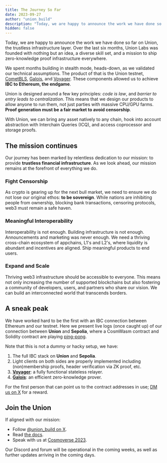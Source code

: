 ```yaml
---
title: The Journey So Far
date: 2023-09-27
author: "union_build"
description: "Today, we are happy to announce the work we have done so far on Union, the trustless infrastructure layer. Over the last six months, Union Labs was founded with nothing but an idea, a diverse skill set, and a mission to ship zero-knowledge proof infrastructure everywhere."
hidden: false
---
```



Today, we are happy to announce the work we have done so far on Union, the trustless infrastructure layer. Over the last six months, Union Labs was founded with nothing but an idea, a diverse skill set, and a mission to ship zero-knowledge proof infrastructure everywhere.

We spent months building in stealth mode, heads-down, as we validated our technical assumptions. The product of that is the Union testnet, [CometBLS](https://docs.union.build/architecture/cometbls), [Galois](https://docs.union.build/architecture/galois), and [Voyager](https://docs.union.build/architecture/voyager). These components allowed us to achieve **IBC to Ethereum, the endgame**.

Union is designed around a few key principles: _code is law_, and _barrier to entry leads to centralization_. This means that we design our products to allow anyone to run them, not just parties with massive CPU/GPU farms. **Proof generation must be a fair market to avoid censorship**.

With Union, we can bring any asset natively to any chain, hook into account abstraction with Interchain Queries (ICQ), and access coprocessor and storage proofs.

## The mission continues

Our journey has been marked by relentless dedication to our mission: to provide **trustless financial infrastructure**. As we look ahead, our mission remains at the forefront of everything we do.

### Fight Censorship

As crypto is gearing up for the next bull market, we need to ensure we do not lose our original ethos: **to be sovereign**. While nations are inhibiting people from ownership, blocking bank transactions, censoring protocols, web3 must remain a safe haven.

### Meaningful Interoperability

Interoperability is not enough. Building infrastructure is not enough. Announcements and marketing was never enough. We need a thriving cross-chain ecosystem of appchains, L1's and L2's, where liquidity is abundant and incentives are aligned. Ship meaningful products to end users.

### Expand and Scale

Thriving web3 infrastructure should be accessible to everyone. This means not only increasing the number of supported blockchains but also fostering a community of developers, users, and partners who share our vision. We can build an interconnected world that transcends borders.

<h2 id="a-sneak-peak">A sneak peak</h2>

We have worked hard to be the first with an IBC connection between Ethereum and our testnet. Here we present live logs (once caught up) of our connection between **Union** and **Sepolia**, where a CosmWasm contract and Solidity contract are playing [ping-pong](https://docs.union.build/demos/pingpong).

Note that this is not a dummy or hacky setup, we have:

1. The full IBC stack on **Union** and **Sepolia**.
2. Light clients on both sides are properly implemented including (non)membership proofs, header verification via ZK proof, etc.
3. [**Voyager**](https://docs.union.build/architecture/voyager): a fully functional stateless relayer.
4. [**Galois**](https://docs.union.build/architecture/galois): an efficient zero-knowledge prover.

<Xterm client:load />

For the first person that can point us to the contract addresses in use; [DM us on X](https://x.com/union_build) for a reward.

## Join the Union

If aligned with our mission:

- Follow [@union_build on X](https://x.com/union_build).
- Read [the docs](https://docs.union.build).
- Speak with us at [Cosmoverse 2023](https://cosmoverse.org/).

Our Discord and forum will be operational in the coming weeks, as well as further updates arriving in the coming days.
